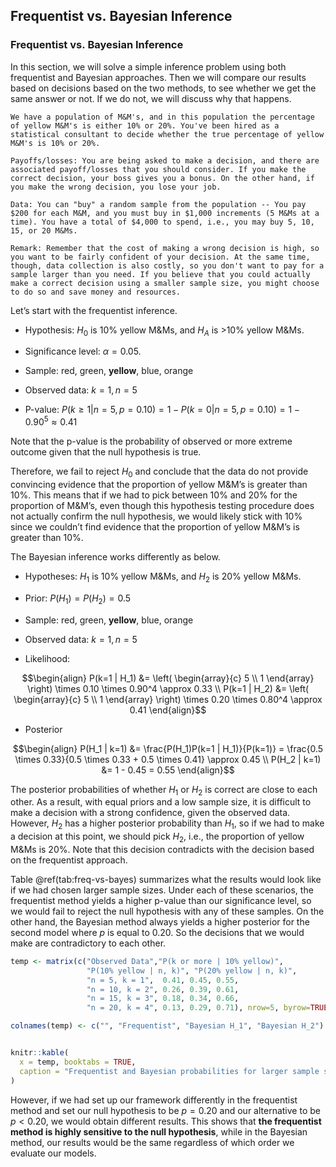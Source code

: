 ## Frequentist vs. Bayesian Inference

### Frequentist vs. Bayesian Inference

In this section, we will solve a simple inference problem using both frequentist and Bayesian approaches. Then we will compare our results based on decisions based on the two methods, to see whether we get the same answer or not. If we do not, we will discuss why that happens.

```example
We have a population of M&M's, and in this population the percentage of yellow M&M's is either 10% or 20%. You've been hired as a statistical consultant to decide whether the true percentage of yellow M&M's is 10% or 20%. 

Payoffs/losses: You are being asked to make a decision, and there are associated payoff/losses that you should consider. If you make the correct decision, your boss gives you a bonus. On the other hand, if you make the wrong decision, you lose your job.

Data: You can "buy" a random sample from the population -- You pay $200 for each M&M, and you must buy in $1,000 increments (5 M&Ms at a time). You have a total of $4,000 to spend, i.e., you may buy 5, 10, 15, or 20 M&Ms.

Remark: Remember that the cost of making a wrong decision is high, so you want to be fairly confident of your decision. At the same time, though, data collection is also costly, so you don't want to pay for a sample larger than you need. If you believe that you could actually make a correct decision using a smaller sample size, you might choose to do so and save money and resources.
```

Let's start with the frequentist inference.

* Hypothesis: $H_0$ is 10% yellow M&Ms, and $H_A$ is >10% yellow M&Ms.

* Significance level: $\alpha = 0.05$.

* Sample: red, green, **yellow**, blue, orange

* Observed data: $k=1, n=5$

* P-value: $P(k \geq 1 | n=5, p=0.10) = 1 - P(k=0 | n=5, p=0.10) = 1 - 0.90^5 \approx 0.41$

Note that the p-value is the probability of observed or more extreme outcome given that the null hypothesis is true.

Therefore, we fail to reject $H_0$ and conclude that the data do not provide convincing evidence that the proportion of yellow M&M's is greater than 10%. This means that if we had to pick between 10% and 20% for the proportion of M&M's, even though this hypothesis testing procedure does not actually confirm the null hypothesis, we would likely stick with 10% since we couldn't find evidence that the proportion of yellow M&M's is greater than 10%.

The Bayesian inference works differently as below.

* Hypotheses: $H_1$ is 10% yellow M&Ms, and $H_2$ is 20% yellow M&Ms.

* Prior: $P(H_1) = P(H_2) = 0.5$

* Sample: red, green, **yellow**, blue, orange

* Observed data: $k=1, n=5$

* Likelihood:

$$\begin{align}
P(k=1 | H_1) &= \left( \begin{array}{c} 5 \\ 1 \end{array} \right) \times 0.10 \times 0.90^4 \approx 0.33 \\
P(k=1 | H_2) &= \left( \begin{array}{c} 5 \\ 1 \end{array} \right) \times 0.20 \times 0.80^4 \approx 0.41
\end{align}$$

* Posterior

$$\begin{align}
P(H_1 | k=1) &= \frac{P(H_1)P(k=1 | H_1)}{P(k=1)} = \frac{0.5 \times 0.33}{0.5 \times 0.33 + 0.5 \times 0.41} \approx 0.45 \\
P(H_2 | k=1) &= 1 - 0.45 = 0.55
\end{align}$$

The posterior probabilities of whether $H_1$ or $H_2$ is correct are close to each other. As a result, with equal priors and a low sample size, it is difficult to make a decision with a strong confidence, given the observed data. However, $H_2$ has a higher posterior probability than $H_1$, so if we had to make a decision at this point, we should pick $H_2$, i.e., the proportion of yellow M&Ms is 20%. Note that this decision contradicts with the decision based on the frequentist approach. 

Table \@ref(tab:freq-vs-bayes) summarizes what the results would look like if we had chosen larger sample sizes. Under each of these scenarios, the frequentist method yields a higher p-value than our significance level, so we would fail to reject the null hypothesis with any of these samples. On the other hand, the Bayesian method always yields a higher posterior for the second model where $p$ is equal to 0.20. So the decisions that we would make are contradictory to each other.

```r
temp <- matrix(c("Observed Data","P(k or more | 10% yellow)", 
                 "P(10% yellow | n, k)", "P(20% yellow | n, k)",
                 "n = 5, k = 1",  0.41, 0.45, 0.55,
                 "n = 10, k = 2", 0.26, 0.39, 0.61,
                 "n = 15, k = 3", 0.18, 0.34, 0.66,
                 "n = 20, k = 4", 0.13, 0.29, 0.71), nrow=5, byrow=TRUE)

colnames(temp) <- c("", "Frequentist", "Bayesian H_1", "Bayesian H_2")


knitr::kable(
  x = temp, booktabs = TRUE,
  caption = "Frequentist and Bayesian probabilities for larger sample sizes"
)
```

However, if we had set up our framework differently in the frequentist method and set our null hypothesis to be $p = 0.20$ and our alternative to be $p < 0.20$, we would obtain different results. This shows that **the frequentist method is highly sensitive to the null hypothesis**, while in the Bayesian method, our results would be the same regardless of which order we evaluate our models. 
